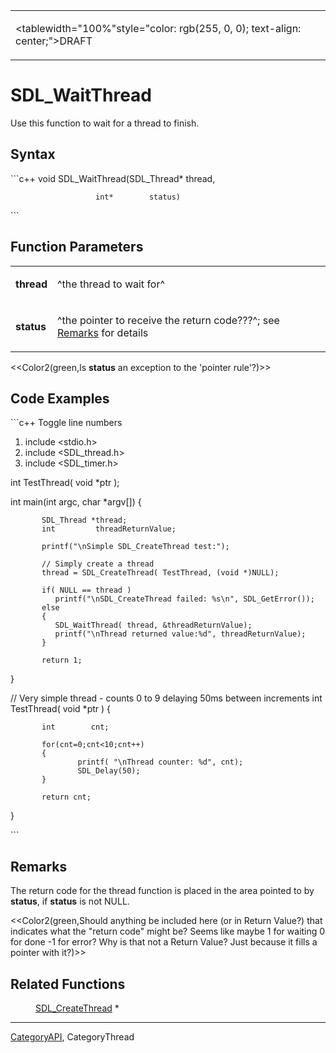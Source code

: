 <!-- pragma section-numbers off -->
<!-- pragma disable-camelcase -->
{|
|<tablewidth="100%"style="color: rgb(255, 0, 0); text-align: center;">DRAFT 
|}


= SDL_WaitThread =
Use this function to wait for a thread to finish.


== Syntax ==
```c++
void SDL_WaitThread(SDL_Thread* thread,
                    int*        status)
```
== Function Parameters ==
{|
|'''thread''' 
|^the thread to wait for^ 
|-
|'''status''' 
|^the pointer to receive the return code???^; see [[#Remarks|Remarks]] for details 
|}


<<Color2(green,Is '''status''' an exception to the 'pointer rule'?)>>

== Code Examples ==
```c++
Toggle line numbers

#include <stdio.h>
#include <SDL_thread.h>
#include <SDL_timer.h>

int TestThread( void *ptr );

int main(int argc, char *argv[])
{
        SDL_Thread *thread;
        int         threadReturnValue;

        printf("\nSimple SDL_CreateThread test:");

        // Simply create a thread
        thread = SDL_CreateThread( TestThread, (void *)NULL);

        if( NULL == thread )
           printf("\nSDL_CreateThread failed: %s\n", SDL_GetError());
        else
        {
           SDL_WaitThread( thread, &threadReturnValue);
           printf("\nThread returned value:%d", threadReturnValue);
        }

        return 1;
}

// Very simple thread - counts 0 to 9 delaying 50ms between increments
int TestThread( void *ptr )
{
        int        cnt;

        for(cnt=0;cnt<10;cnt++)
        {
                printf( "\nThread counter: %d", cnt);
                SDL_Delay(50);
        }

        return cnt;
}

```
== Remarks ==
The return code for the thread function is placed in the area pointed to by '''status''', if '''status''' is not NULL.

<<Color2(green,Should anything be included here (or in Return Value?) that indicates what the "return code" might be?  Seems like maybe 1 for waiting 0 for done -1 for error?  Why is that not a Return Value?  Just because it fills a pointer with it?)>>

== Related Functions ==
: [[SDL_CreateThread]] *

----
[[CategoryAPI]], CategoryThread
